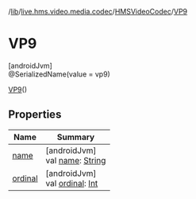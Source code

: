 /[lib](/api-reference/android/v2/home/content)/[live.hms.video.media.codec](../../index)/[HMSVideoCodec](../index)/[VP9](index)

# VP9

[androidJvm]\
@SerializedName(value = vp9)

[VP9](index)()

## Properties

| Name               | Summary                                                                                                              |
| ------------------ | -------------------------------------------------------------------------------------------------------------------- |
| [name](name)       | [androidJvm]<br />val [name](name): [String](https://kotlinlang.org/api/latest/jvm/stdlib/kotlin/-string/index.html) |
| [ordinal](ordinal) | [androidJvm]<br />val [ordinal](ordinal): [Int](https://kotlinlang.org/api/latest/jvm/stdlib/kotlin/-int/index.html) |
